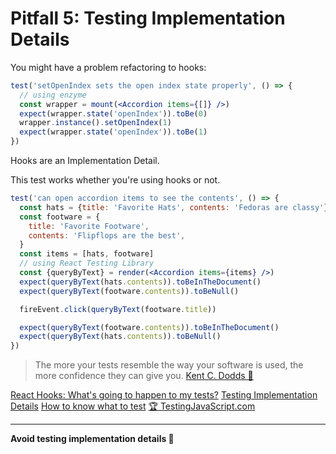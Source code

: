 # Pitfall 5: Testing Implementation Details

You might have a problem refactoring to hooks:

```jsx
test('setOpenIndex sets the open index state properly', () => {
  // using enzyme
  const wrapper = mount(<Accordion items={[]} />)
  expect(wrapper.state('openIndex')).toBe(0)
  wrapper.instance().setOpenIndex(1)
  expect(wrapper.state('openIndex')).toBe(1)
})
```

Hooks are an Implementation Detail.

This test works whether you're using hooks or not.

```jsx
test('can open accordion items to see the contents', () => {
  const hats = {title: 'Favorite Hats', contents: 'Fedoras are classy'}
  const footware = {
    title: 'Favorite Footware',
    contents: 'Flipflops are the best',
  }
  const items = [hats, footware]
  // using React Testing Library
  const {queryByText} = render(<Accordion items={items} />)
  expect(queryByText(hats.contents)).toBeInTheDocument()
  expect(queryByText(footware.contents)).toBeNull()

  fireEvent.click(queryByText(footware.title))

  expect(queryByText(footware.contents)).toBeInTheDocument()
  expect(queryByText(hats.contents)).toBeNull()
})
```

> The more your tests resemble the way your software is used, the more
> confidence they can give you.
> [Kent C. Dodds 👋](https://twitter.com/kentcdodds/status/977018512689455106)

[React Hooks: What's going to happen to my tests?](https://kentcdodds.com/blog/react-hooks-whats-going-to-happen-to-my-tests)
[Testing Implementation Details](https://kentcdodds.com/blog/testing-implementation-details)
[How to know what to test](https://kentcdodds.com/blog/how-to-know-what-to-test)
[🏆 TestingJavaScript.com](https://testingjavascript.com)

---

**Avoid testing implementation details 🔬**
